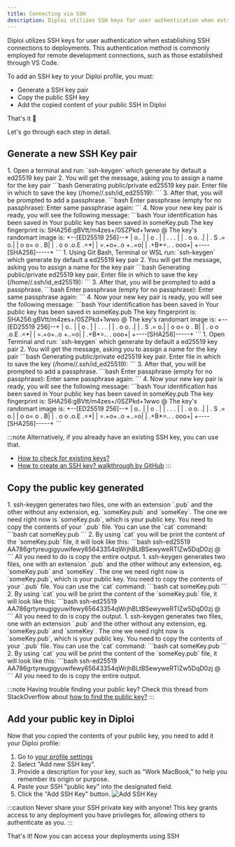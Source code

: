 ```yaml
---
title: Connecting via SSH
description: Diploi utilizes SSH keys for user authentication when establishing SSH connections to deployments.
---
```



Diploi utilizes SSH keys for user authentication when establishing SSH connections to deployments.
This authentication method is commonly employed for remote development connections, such as those established through VS Code.

To add an SSH key to your Diploi profile, you must:

- Generate a SSH key pair
- Copy the public SSH key
- Add the copied content of your public SSH in Diploi

That's it 🙂

Let's go through each step in detail.

## Generate a new SSH Key pair

<Tabs syncKey="os">
  <TabItem label="Linux">
   <Steps>
   1. Open a terminal and run: `ssh-keygen` which generate by default a ed25519 key pair
   2. You will get the message, asking you to assign a name for the key pair
      ```bash
      Generating public/private ed25519 key pair.
      Enter file in which to save the key (/home/<your_username>/.ssh/id_ed25519): 
      ```
   3. After that, you will be prompted to add a passphrase.
      ```bash
      Enter passphrase (empty for no passphrase): 
      Enter same passphrase again: 
      ```
   4. Now your new key pair is ready, you will see the following message:
      ```bash
      Your identification has been saved in <your_keypair_name>
      Your public key has been saved in someKey.pub
      The key fingerprint is:
      SHA256:gBVtt/m4zes+/0SZPkd+1wwo <your_username>@<your_username>
      The key's randomart image is:
      +--[ED25519 256]--+
      |        o..      |
      |       o   .     |
      |      . .   .    |
      |     . o  o.    .|
      |      . S .=   o.|
      |     o   o= o . B|
      |  . o o .o.E  .=*|
      |   =.+o+..o +..=o|
      |  .+B*=..  . ooo+|
      +----[SHA256]-----+
      ```
   </Steps>
  </TabItem>
  <TabItem label="Windows">
   <Steps>
   1. Using Git Bash, Terminal or WSL run: `ssh-keygen` which generate by default a ed25519 key pair
   2. You will get the message, asking you to assign a name for the key pair
      ```bash
      Generating public/private ed25519 key pair.
      Enter file in which to save the key (/home/<your_username>/.ssh/id_ed25519): 
      ```
   3. After that, you will be prompted to add a passphrase.
      ```bash
      Enter passphrase (empty for no passphrase): 
      Enter same passphrase again: 
      ```
   4. Now your new key pair is ready, you will see the following message:
      ```bash
      Your identification has been saved in <your_keypair_name>
      Your public key has been saved in someKey.pub
      The key fingerprint is:
      SHA256:gBVtt/m4zes+/0SZPkd+1wwo <your_username>@<your_username>
      The key's randomart image is:
      +--[ED25519 256]--+
      |        o..      |
      |       o   .     |
      |      . .   .    |
      |     . o  o.    .|
      |      . S .=   o.|
      |     o   o= o . B|
      |  . o o .o.E  .=*|
      |   =.+o+..o +..=o|
      |  .+B*=..  . ooo+|
      +----[SHA256]-----+
      ```
   </Steps>
  </TabItem>
  <TabItem label="Mac">
   <Steps>
   1. Open Terminal and run: `ssh-keygen` which generate by default a ed25519 key pair
   2. You will get the message, asking you to assign a name for the key pair
      ```bash
      Generating public/private ed25519 key pair.
      Enter file in which to save the key (/home/<your_username>/.ssh/id_ed25519): 
      ```
   3. After that, you will be prompted to add a passphrase.
      ```bash
      Enter passphrase (empty for no passphrase): 
      Enter same passphrase again: 
      ```
   4. Now your new key pair is ready, you will see the following message:
      ```bash
      Your identification has been saved in <your_keypair_name>
      Your public key has been saved in someKey.pub
      The key fingerprint is:
      SHA256:gBVtt/m4zes+/0SZPkd+1wwo <your_username>@<your_username>
      The key's randomart image is:
      +--[ED25519 256]--+
      |        o..      |
      |       o   .     |
      |      . .   .    |
      |     . o  o.    .|
      |      . S .=   o.|
      |     o   o= o . B|
      |  . o o .o.E  .=*|
      |   =.+o+..o +..=o|
      |  .+B*=..  . ooo+|
      +----[SHA256]-----+
      ```
   </Steps>
  </TabItem>
</Tabs>

:::note
Alternatively, if you already have an existing SSH key, you can use that.

- [How to check for existing keys?](https://docs.github.com/en/authentication/connecting-to-github-with-ssh/checking-for-existing-ssh-keys)
- [How to create an SSH key? walkthrough by GitHub](https://docs.github.com/en/authentication/connecting-to-github-with-ssh/generating-a-new-ssh-key-and-adding-it-to-the-ssh-agent)
:::

## Copy the public key generated

<Tabs syncKey="os">
  <TabItem label="Linux">
   <Steps>
      1. ssh-keygen generates two files, one with an extension `.pub` and the other without any extension, eg. `someKey.pub` and `someKey`. The one we need right now is `someKey.pub`, which is your public key. You need to copy the contents of your `.pub` file. You can use the `cat` command:
         ```bash
         cat someKey.pub
         ```
      2. By using `cat` you will be print the content of the `someKey.pub` file, it will look like this:
         ```bash
         ssh-ed25519 AA786grtyreugigyuwifewy65643354qWrjhBLtBSewyweRTIZw5DqD0zj <your_username>@<your_username>
         ```
         All you need to do is copy the entire output.
   </Steps>
  </TabItem>
  <TabItem label="Windows">
   <Steps>
      1. ssh-keygen generates two files, one with an extension `.pub` and the other without any extension, eg. `someKey.pub` and `someKey`. The one we need right now is `someKey.pub`, which is your public key. You need to copy the contents of your `.pub` file. You can use the `cat` command:
         ```bash
         cat someKey.pub
         ```
      2. By using `cat` you will be print the content of the `someKey.pub` file, it will look like this:
         ```bash
         ssh-ed25519 AA786grtyreugigyuwifewy65643354qWrjhBLtBSewyweRTIZw5DqD0zj <your_username>@<your_username>
         ```
         All you need to do is copy the output.
   </Steps></TabItem>
  <TabItem label="Mac">
   <Steps>
      1. ssh-keygen generates two files, one with an extension `.pub` and the other without any extension, eg. `someKey.pub` and `someKey`. The one we need right now is `someKey.pub`, which is your public key. You need to copy the contents of your `.pub` file. You can use the `cat` command:
         ```bash
         cat someKey.pub
         ```
      2. By using `cat` you will be print the content of the `someKey.pub` file, it will look like this:
         ```bash
         ssh-ed25519 AA786grtyreugigyuwifewy65643354qWrjhBLtBSewyweRTIZw5DqD0zj <your_username>@<your_username>
         ```
         All you need to do is copy the entire output.
   </Steps>
  </TabItem>
</Tabs>

:::note
Having trouble finding your public key? Check this thread from StackOverflow about [how to find the public key?](https://stackoverflow.com/questions/3828164/how-do-i-access-my-ssh-public-key/3828169#3828169)
:::

## Add your public key in Diploi

Now that you copied the contents of your public key, you need to add it your Diploi profile:
<Steps>
   1. Go to [your profile settings](https://console.diploi.com/settings)
   2. Select "Add new SSH key".
   3. Provide a description for your key, such as "Work MacBook," to help you remember its origin or purpose.
   4. Paste your SSH "public key" into the designated field.
   5. Click the "Add SSH Key" button.
      <Image src={AddSSHKey} alt="Add SSH Key"/>
</Steps>

:::caution
Never share your SSH private key with anyone! This key grants access to any
deployment you have privileges for, allowing others to authenticate as you.
:::

That's it! Now you can access your deployments using SSH